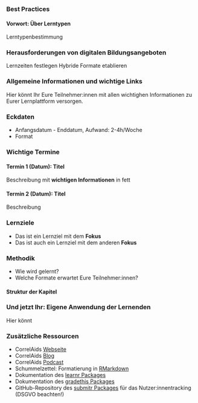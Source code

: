 ### Best Practices
#### Vorwort: Über Lerntypen

Lerntypenbestimmung

### Herausforderungen von digitalen Bildungsangeboten
Lernzeiten festlegen
Hybride Formate etablieren

### Allgemeine Informationen und wichtige Links
Hier könnt Ihr Eure Teilnehmer:innen mit allen wichtighen Informationen zu Eurer Lernplattform versorgen.

### Eckdaten 
- Anfangsdatum - Enddatum, Aufwand: 2-4h/Woche
- Format

### Wichtige Termine
#### Termin 1 (Datum): Titel
Beschreibung mit **wichtigen Informationen** in fett

#### Termin 2 (Datum): Titel
Beschreibung

### Lernziele
- Das ist ein Lernziel mit dem **Fokus**
- Das ist auch ein Lernziel mit dem anderen **Fokus**

### Methodik
- Wie wird gelernt?
- Welche Formate erwartet Eure Teilnehmer:innen?

#### Struktur der Kapitel


<!-- Best Practice: Ein Abschnitt zur eigenen Anwendung mit zusätzlichen Materialien -->
### Und jetzt Ihr: Eigene Anwendung der Lernenden
Hier könnt

<!-- Best Practice: Ein Abschnitt mit zusätzlichen Ressourcen -->
### Zusätzliche Ressourcen
- CorrelAids [Webseite](https://correlaid.org/){target="_blank"}
- CorrelAids [Blog](https://correlaid.org/blog/){target="_blank"}
- CorrelAids [Podcast](https://soundcloud.com/correlaid_podcast){target="_blank"}
- Schummelzettel: Formatierung in [RMarkdown](https://correlaid.org/material/Schummelblatt_rmarkdown.pdf){target="_blank"}
- Dokumentation des [learnr Packages](https://correlaid.org/){target="_blank"}
- Dokumentation des [gradethis Packages](https://correlaid.org/){target="_blank"}
- GitHub-Repository des [submitr Packages](https://github.com/dtkaplan/submitr){target="_blank"} für das Nutzer:innentracking (DSGVO beachten!)
